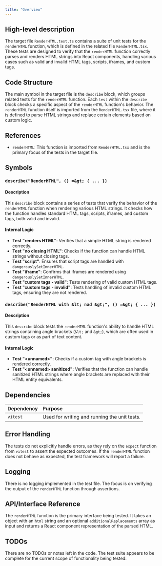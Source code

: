 ```yaml
---
title: "Overview"
---
```


## High-level description

The target file `RenderHTML.test.ts` contains a suite of unit tests for the `renderHTML` function, which is defined in the related file `RenderHTML.tsx`. These tests are designed to verify that the `renderHTML` function correctly parses and renders HTML strings into React components, handling various cases such as valid and invalid HTML tags, scripts, iframes, and custom tags.

## Code Structure

The main symbol in the target file is the `describe` block, which groups related tests for the `renderHTML` function. Each `test` within the `describe` block checks a specific aspect of the `renderHTML` function's behavior. The `renderHTML` function itself is imported from the `RenderHTML.tsx` file, where it is defined to parse HTML strings and replace certain elements based on custom logic.

## References

- `renderHTML`: This function is imported from `RenderHTML.tsx` and is the primary focus of the tests in the target file.

## Symbols

### `describe("RenderHTML", () =&gt; { ... })`
#### Description
This `describe` block contains a series of tests that verify the behavior of the `renderHTML` function when rendering various HTML strings. It checks how the function handles standard HTML tags, scripts, iframes, and custom tags, both valid and invalid.

#### Internal Logic
- **Test "renders HTML"**: Verifies that a simple HTML string is rendered correctly.
- **Test "no closing HTML"**: Checks if the function can handle HTML strings without closing tags.
- **Test "script"**: Ensures that script tags are handled with `dangerouslySetInnerHTML`.
- **Test "iframe"**: Confirms that iframes are rendered using `dangerouslySetInnerHTML`.
- **Test "custom tags - valid"**: Tests rendering of valid custom HTML tags.
- **Test "custom tags - invalid"**: Tests handling of invalid custom HTML tags, ensuring they are not rendered.

### `describe("RenderHTML with &lt; nad &gt;", () =&gt; { ... })`
#### Description
This `describe` block tests the `renderHTML` function's ability to handle HTML strings containing angle brackets (`&lt;` and `&gt;`), which are often used in custom tags or as part of text content.

#### Internal Logic
- **Test "&lt;unnamed&gt;"**: Checks if a custom tag with angle brackets is rendered correctly.
- **Test "&lt;unnamed&gt; sanitized"**: Verifies that the function can handle sanitized HTML strings where angle brackets are replaced with their HTML entity equivalents.

## Dependencies

| Dependency | Purpose |
|:-----------|:--------|
| `vitest`   | Used for writing and running the unit tests. |

## Error Handling

The tests do not explicitly handle errors, as they rely on the `expect` function from `vitest` to assert the expected outcomes. If the `renderHTML` function does not behave as expected, the test framework will report a failure.

## Logging

There is no logging implemented in the test file. The focus is on verifying the output of the `renderHTML` function through assertions.

## API/Interface Reference

The `renderHTML` function is the primary interface being tested. It takes an object with an `html` string and an optional `additionalReplacements` array as input and returns a React component representation of the parsed HTML.

## TODOs

There are no TODOs or notes left in the code. The test suite appears to be complete for the current scope of functionality being tested.